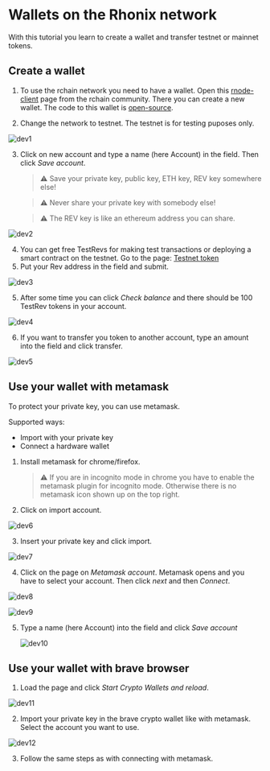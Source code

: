 # Wallets on the Rhonix network

With this tutorial you learn to create a wallet and transfer testnet or mainnet tokens.

## Create a wallet

1. To use the rchain network you need to have a wallet. Open this [rnode-client](https://tgrospic.github.io/rnode-client-js/) page from the rchain community. There you can create a new wallet. The code to this wallet is [open-source](https://github.com/tgrospic/rnode-client-js).

2. Change the network to testnet. The testnet is for testing puposes only.

![dev1](public/images/docs/learn/wallet/dev-1.png)

3.  Click on new account and type a name (here Account) in the field. Then click _Save account_.

    > ⚠️ Save your private key, public key, ETH key, REV key somewhere else!

    > ⚠️ Never share your private key with somebody else!

    > ⚠️ The REV key is like an ethereum address you can share.

![dev2](public/images/docs/learn/wallet/dev-2.png)

4. You can get free TestRevs for making test transactions or deploying a smart contract on the testnet. Go to the page: [Testnet token](https://status.rchain.coop/testnet/faucet/)
5. Put your Rev address in the field and submit.

![dev3](public/images/docs/learn/wallet/dev-3.png)

5. After some time you can click _Check balance_ and there should be 100 TestRev tokens in your account.

![dev4](public/images/docs/learn/wallet/dev-4.png)

6. If you want to transfer you token to another account, type an amount into the field and click transfer.

![dev5](public/images/docs/learn/wallet/dev-5.png)

## Use your wallet with metamask

To protect your private key, you can use metamask.

Supported ways:

- Import with your private key
- Connect a hardware wallet

1. Install metamask for chrome/firefox.

   > ⚠️ If you are in incognito mode in chrome you have to enable the metamask plugin for incognito mode. Otherwise there is no metamask icon shown up on the top right.

2. Click on import account.

![dev6](public/images/docs/learn/wallet/dev-6.png)

3. Insert your private key and click import.

![dev7](public/images/docs/learn/wallet/dev-7.png)

4. Click on the page on _Metamask account_. Metamask opens and you have to select your account. Then click _next_ and then _Connect_.

![dev8](public/images/docs/learn/wallet/dev-8.png)

![dev9](public/images/docs/learn/wallet/dev-9.png)

5. Type a name (here Account) into the field and click _Save account_

   ![dev10](public/images/docs/learn/wallet/dev-10.png)

## Use your wallet with brave browser

1. Load the page and click _Start Crypto Wallets and reload_.

![dev11](public/images/docs/learn/wallet/dev-11.png)

2. Import your private key in the brave crypto wallet like with metamask. Select the account you want to use.

![dev12](public/images/docs/learn/wallet/dev-12.png)

3. Follow the same steps as with connecting with metamask.
